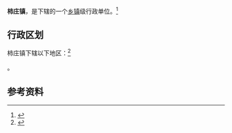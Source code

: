 {{中国乡级行政区|14/05/21/106/000}}

'''柿庄镇'''，是{{PRC admin/fullname|14/05/21/106/000|3}}下辖的一个[[乡镇|乡镇]]级行政单位。<ref>{{PRC admin/ref sgc|{{PRC admin/parent|14/05/21/106/000}}}}</ref>

== 行政区划 ==

柿庄镇下辖以下地区：<ref>{{PRC admin/ref sgc|14/05/21/106/000}}</ref>

{{PRC admin/children|14/05/21/106/000}}。

== 参考资料 ==

{{reflist}}

{{行政区划小作品}}
{{PRC admin/navcat|14/05/21/106/000}}
